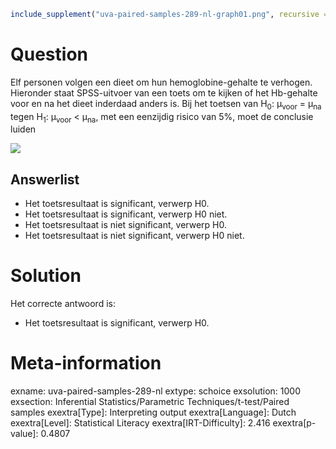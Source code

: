 ```r
include_supplement("uva-paired-samples-289-nl-graph01.png", recursive = TRUE)
```

Question
========

Elf personen volgen een dieet om hun hemoglobine-gehalte te verhogen.
Hieronder staat SPSS-uitvoer van een toets om te kijken of het
Hb-gehalte voor en na het dieet inderdaad anders is. Bij het toetsen van
H~0~: μ~voor~ = μ~na~ tegen H~1~: μ~voor~ \< μ~na~, met een eenzijdig
risico van 5%, moet de conclusie luiden

![](uva-paired-samples-289-nl-graph01.png)

Answerlist
----------

* Het toetsresultaat is significant, verwerp H0.
* Het toetsresultaat is significant, verwerp H0 niet.
* Het toetsresultaat is niet significant, verwerp H0.
* Het toetsresultaat is niet significant, verwerp H0 niet.

Solution
========

Het correcte antwoord is: 

* Het toetsresultaat is significant, verwerp H0.

Meta-information
================
exname: uva-paired-samples-289-nl
extype: schoice
exsolution: 1000
exsection: Inferential Statistics/Parametric Techniques/t-test/Paired samples
exextra[Type]: Interpreting output
exextra[Language]: Dutch
exextra[Level]: Statistical Literacy
exextra[IRT-Difficulty]: 2.416
exextra[p-value]: 0.4807
